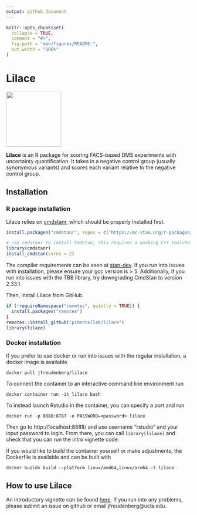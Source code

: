 ```yaml
---
output: github_document
---
```


<!-- README.md is generated from README.Rmd. Please edit that file -->

```r
knitr::opts_chunk$set(
  collapse = TRUE,
  comment = "#>",
  fig.path = "man/figures/README-",
  out.width = "100%"
)
```

# Lilace

<!-- badges: start -->
<!-- badges: end -->

<p align="left">
  <img src="man/figures/lilace-logo.png" width="150">
</p>

__Lilace__ is an R package for scoring FACS-based DMS experiments with uncertainty quantification. It takes in a negative control group (usually synonymous variants) and scores each variant relative to the negative control group.

## Installation

### R package installation
Lilace relies on [cmdstanr](https://mc-stan.org/cmdstanr/), which should be properly installed first. 
```r
install.packages("cmdstanr", repos = c("https://mc-stan.org/r-packages/", getOption("repos")))

# use cmdstanr to install CmdStan, this requires a working C++ toolchain and compiler
library(cmdstanr)
install_cmdstan(cores = 2)
```
The compiler requirements can be seen at [stan-dev](https://github.com/stan-dev/stan/wiki/Coding-Style-and-Idioms#supported-cpp-versions-and-compilers). If you run into issues with installation, please ensure your gcc version is > 5. Additionally, if you run into issues with the TBB library, try downgrading CmdStan to version 2.33.1. 

Then, install Lilace from GitHub.
```r
if (!requireNamespace("remotes", quietly = TRUE)) {
  install.packages("remotes")
}
remotes::install_github("pimentellab/lilace")
library(lilace)
```

### Docker installation
If you prefer to use docker or run into issues with the regular installation, a docker image is available
```
docker pull jfreudenberg/lilace
```
To connect the container to an interactive command line environment run
```
docker container run -it lilace bash
```
To instead launch Rstudio in the container, you can specify a port and run
```
docker run -p 8888:8787 -e PASSWORD=<password> lilace
```
Then go to http://localhost:8888/ and use username “rstudio” and your input password to login. From there, you can call `library(lilace)` and check that you can run the intro vignette code.

If you would like to build the container yourself or make adjustments, the Dockerfile is available and can be built with
```
docker buildx build --platform linux/amd64,linux/arm64 -t lilace .
```

## How to use Lilace
An introductory vignette can be found [here](https://pimentellab.com/lilace/articles/intro.html). If you run into any problems, please submit an issue on github or email jfreudenberg@ucla.edu.




